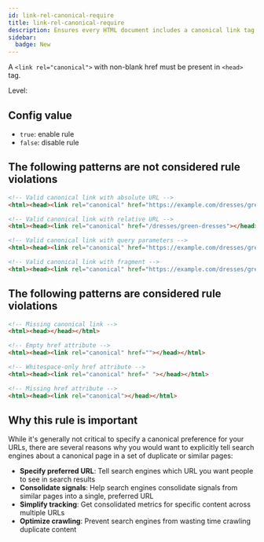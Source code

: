 ```yaml
---
id: link-rel-canonical-require
title: link-rel-canonical-require
description: Ensures every HTML document includes a canonical link tag within the head element for better SEO and duplicate content management.
sidebar:
  badge: New
---
```



A `<link rel="canonical">` with non-blank href must be present in `<head>` tag.

Level: <Badge text="Error" variant="danger" />

## Config value

- `true`: enable rule
- `false`: disable rule

## The following patterns are **not** considered rule violations

```html
<!-- Valid canonical link with absolute URL -->
<html><head><link rel="canonical" href="https://example.com/dresses/green-dresses"></head></html>

<!-- Valid canonical link with relative URL -->
<html><head><link rel="canonical" href="/dresses/green-dresses"></head></html>

<!-- Valid canonical link with query parameters -->
<html><head><link rel="canonical" href="https://example.com/dresses/green-dresses?color=green&size=m"></head></html>

<!-- Valid canonical link with fragment -->
<html><head><link rel="canonical" href="https://example.com/dresses/green-dresses#section1"></head></html>
```

## The following patterns are considered rule violations

```html
<!-- Missing canonical link -->
<html><head></head></html>

<!-- Empty href attribute -->
<html><head><link rel="canonical" href=""></head></html>

<!-- Whitespace-only href attribute -->
<html><head><link rel="canonical" href=" "></head></html>

<!-- Missing href attribute -->
<html><head><link rel="canonical"></head></html>
```

## Why this rule is important

While it's generally not critical to specify a canonical preference for your URLs, there are several reasons why you would want to explicitly tell search engines about a canonical page in a set of duplicate or similar pages:

- **Specify preferred URL**: Tell search engines which URL you want people to see in search results
- **Consolidate signals**: Help search engines consolidate signals from similar pages into a single, preferred URL
- **Simplify tracking**: Get consolidated metrics for specific content across multiple URLs
- **Optimize crawling**: Prevent search engines from wasting time crawling duplicate content
